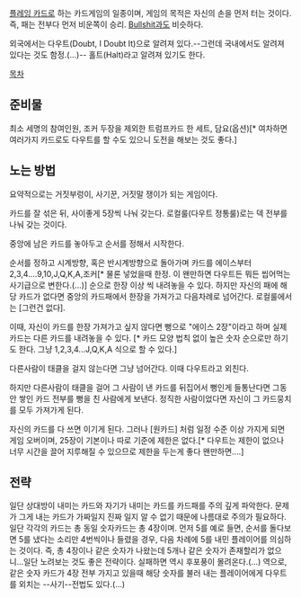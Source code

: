 [[플레잉 카드]]로 하는 카드게임의 일종이며, 게임의 목적은 자신의 손을 먼저 터는 것이다. 즉, 패는 전부다 먼저 비운쪽이 승리. [[Bullshit]]과도 비슷하다.

외국에서는 다우트(Doubt, I Doubt It)으로 알려져 있다.--그런데 국내에서도 알려져 있다는 것도 함정.(...)-- 홀트(Halt)라고 알려져 있기도 한다.

[[목차]]

== 준비물 ==

최소 세명의 참여인원, 조커 두장을 제외한 트럼프카드 한 세트, 담요(옵션)[* 여차하면 여러가지 카드로도 다우트를 할 수도 있으니 도전을 해보는 것도 좋다.]

== 노는 방법 ==

요약적으로는 거짓부렁이, 사기꾼, 거짓말 쟁이가 되는 게임이다.

카드를 잘 섞은 뒤, 사이좋게 5장씩 나눠 갖는다. 로컬룰(다우트 정통룰)로는 덱 전부를 나눠 갖는 것이다.

중앙에 남은 카드를 놓아두고 순서를 정해서 시작한다.

순서를 정하고 시계방향, 혹은 반시계방향으로 돌아가며 카드를 에이스부터 2,3,4....9,10,J,Q,K,A,조커[* 물론 넣었을때 한정. 이 왠만하면 다우트든 뭐든 씹어먹는 사기급으로 변한다.(...)] 순으로 한장 이상 씩 내려놓을 수 있다. 하지만 자신의 패에 해당 카드가 없다면 중앙의 카드패에서 한장을 가져가고 다음차례로 넘어간다. 로컬룰에서는 [그런건 없다].

이때, 자신이 카드를 한장 가져가고 싶지 않다면 뻥으로 "에이스 2장"이라고 하며 실제 카드는 다른 카드를 내려놓을 수 있다. [* 카드 모양 법칙 없이 높은 숫자 순으로만 하기도 한다. 그냥 1,2,3,4...J,Q,K,A 식으로 할 수 있다.]


다른사람이 태클을 걸지 않는다면 그냥 넘어간다. 이때 다우트라고 외친다.

하지만 다른사람이 태클을 걸어 그 사람이 낸 카드를 뒤집어서 뻥인게 들통난다면 그동안 쌓인 카드 전부를 뻥을 친 사람에게 보낸다. 정직한 사람이었다면 자신이 그 카드뭉치를 모두 가져가게 된다.

자신의 카드를 다 쓰면 이기게 된다. 그러나 [원카드] 처럼 일정 수준 이상 가지게 되면 게임 오버이며, 25장이 기본이나 따로 기준에 제한은 없다.[* 다우트는 제한이 없으나 너무 시간을 끌어 지루해질 수 있으므로 제한을 두는게 좋다 왠만하면....]

== 전략 ==

일단 상대방이 내미는 카드와 자기가 내미는 카드를 카드패를 주의 깊게 파악한다. 문제가 그게 내는 카드가 가짜일지 진짜 일지 알 수 없기 때문에 나름대로 주의가 필요하다. 일단 각각의 카드는 총 동일 숫자카드는 총 4장이며. 먼저 5를 예로 들면, 순서를 돌다보면 5를 냈다는 소리만 4번씩이나 들렸을 경우, 다음 차례에 5를 내민 플레이어를 의심하는 것이다. 즉, 총 4장이나 같은 숫자가 나왔는데 5개나 같은 숫자가 존재할리가 없으니...일단 노려보는 것도 좋은 전략이다. 실패하면 역시 후포풍이 몰려온다.(...) 역으로, 같은 숫자 카드가 4장 전부 가지고 있을때 해당 숫자를 불러 내는 플레이어에게 다우트를 외치는 --사기--전법도 있다.(...)
